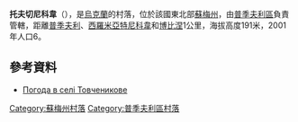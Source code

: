 {{coord|51|21|6|N|33|54|50|E|scale:100000|display=title}}

'''托夫切尼科韋'''（{{lang-uk|Товченикове}}），是[[烏克蘭|烏克蘭]]的村落，位於該國東北部[[蘇梅州|蘇梅州]]，由[[普季夫利區|普季夫利區]]負責管轄，距離[[普季夫利|普季夫利]]、[[西羅米亞特尼科韋|西羅米亞特尼科韋]]和[[博比涅|博比涅]]1公里，海拔高度191米，2001年人口6。

==參考資料==
* [http://weather.in.ua/ua/symskaja/26231 Погода в селі Товченикове] {{Wayback|url=http://weather.in.ua/ua/symskaja/26231 |date=20111220000633 }}

{{DEFAULTSORT:Товченикове}}
[[Category:蘇梅州村落|Category:蘇梅州村落]]
[[Category:普季夫利區村落|Category:普季夫利區村落]]


{{Sumy-geo-stub}}